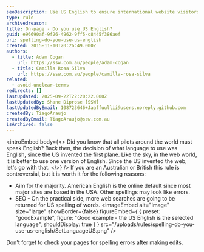 ```yaml
---
seoDescription: Use US English to ensure international website visitors can easily find your pages through search engines and assume correct spellings.
type: rule
archivedreason:
title: On-page - Do you use US English?
guid: e96690af-9f26-4962-9ff5-c8445f386aef
uri: spelling-do-you-use-us-english
created: 2015-11-10T20:26:49.000Z
authors:
  - title: Adam Cogan
    url: https://ssw.com.au/people/adam-cogan
  - title: Camilla Rosa Silva
    url: https://ssw.com.au/people/camilla-rosa-silva
related:
  - avoid-unclear-terms
redirects: []
lastUpdated: 2025-09-22T22:20:22.000Z
lastUpdatedBy: Shane Diprose [SSW]
lastUpdatedByEmail: 108723646+Jaaffuullii@users.noreply.github.com
createdBy: TiagoAraujo
createdByEmail: TiagoAraujo@ssw.com.au
isArchived: false
---
```


<introEmbed
  body={<>
Did you know that all pilots around the world must speak English? Back then, the decision of what language to use was English, since the US invented the first plane. Like the sky, in the web world, it is better to use one version of English. Since the US invented the web, let's go with that.
  </>}
/>
If you are an Australian or British this rule is controversial, but it is worth it for the following reasons:

* Aim for the majority. American English is the online default since most major sites are based in the USA. Other spellings may look like errors.
* SEO - On the practical side, more web searches are going to be returned for US spelling of words.
<imageEmbed
  alt="Image"
  size="large"
  showBorder={false}
  figureEmbed={ {
    preset: "goodExample",
    figure: "Good example - the US English is the selected language",
    shouldDisplay: true
  } }
  src="/uploads/rules/spelling-do-you-use-us-english/SetLanguageUS.png"
/>

Don't forget to check your pages for spelling errors after making edits.
